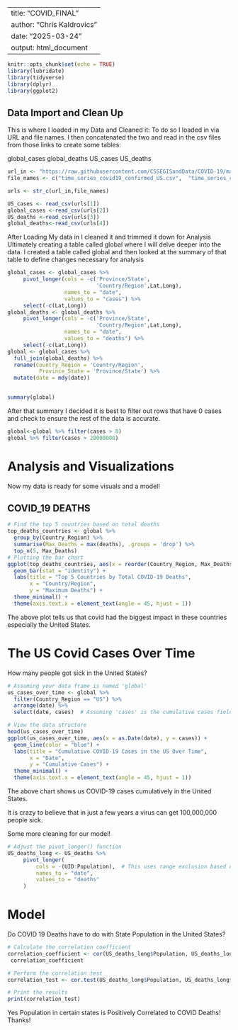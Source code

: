 
---
title: "COVID_FINAL"
author: "Chris Kaldrovics"
date: "2025-03-24"
output: html_document
---

```{r setup, include=TRUE}
knitr::opts_chunk$set(echo = TRUE)
library(lubridate)
library(tidyverse)
library(dplyr)
library(ggplot2)
```

## Data Import and Clean Up

This is where I loaded in my Data and Cleaned it: 
To do so I loaded in via URL and file names. I then concatenated the two and read in the csv files from those links to create some tables:

global_cases
global_deaths
US_cases
US_deaths

```{r,echo=FALSE}
url_in <- "https://raw.githubusercontent.com/CSSEGISandData/COVID-19/master/csse_covid_19_data/csse_covid_19_time_series/"
file_names <- c("time_series_covid19_confirmed_US.csv",  "time_series_covid19_confirmed_global.csv", "time_series_covid19_deaths_US.csv",  "time_series_covid19_deaths_global.csv")

urls <- str_c(url_in,file_names)

US_cases <- read_csv(urls[1])
global_cases <-read_csv(urls[2])
US_deaths <-read_csv(urls[3])
global_deaths<-read_csv(urls[4])
```

After Loading My data in I cleaned it and trimmed it down for Analysis Ultimately creating a table called global where I will delve deeper into the data. 
I created a table called global and then looked at the summary of that table to define changes necessary for analysis

```{r,echo=TRUE}
global_cases <- global_cases %>%
     pivot_longer(cols = -c('Province/State',
                            'Country/Region',Lat,Long),
                  names_to = "date",
                  values_to = "cases") %>%
     select(-c(Lat,Long))
global_deaths <- global_deaths %>%
     pivot_longer(cols = -c('Province/State',
                            'Country/Region',Lat,Long),
                  names_to = "date",
                  values_to = "deaths") %>%
     select(-c(Lat,Long))
global <- global_cases %>%
  full_join(global_deaths) %>%
  rename(Country_Region = 'Country/Region',
          Province_State = 'Province/State') %>%
  mutate(date = mdy(date))
 

summary(global)
```
After that summary I decided it is best to filter out rows that have 0 cases and check to ensure the rest of the data is accurate. 
```{r,echo=FALSE}
global<-global %>% filter(cases > 0)
global %>% filter(cases > 28000000)
```
# Analysis and Visualizations
Now my data is ready for some visuals and a model! 

## COVID_19 DEATHS 
```{r, echo=FALSE}
# Find the top 5 countries based on total deaths
top_deaths_countries <- global %>%
  group_by(Country_Region) %>%
  summarise(Max_Deaths = max(deaths), .groups = 'drop') %>%
  top_n(5, Max_Deaths)
# Plotting the bar chart
ggplot(top_deaths_countries, aes(x = reorder(Country_Region, Max_Deaths), y = Max_Deaths, fill = Country_Region)) +
  geom_bar(stat = "identity") +
  labs(title = "Top 5 Countries by Total COVID-19 Deaths",
       x = "Country/Region",
       y = "Maximum Deaths") +
  theme_minimal() +
  theme(axis.text.x = element_text(angle = 45, hjust = 1))

```

The above plot tells us that covid had the biggest impact in these countries especially the United States. 

# The US Covid Cases Over Time
How many people got sick in the United States?
```{r,echo=FALSE}


# Assuming your data frame is named 'global'
us_cases_over_time <- global %>%
  filter(Country_Region == "US") %>%
  arrange(date) %>%
  select(date, cases)  # Assuming 'cases' is the cumulative cases field

# View the data structure
head(us_cases_over_time)
ggplot(us_cases_over_time, aes(x = as.Date(date), y = cases)) +
  geom_line(color = "blue") +
  labs(title = "Cumulative COVID-19 Cases in the US Over Time",
       x = "Date",
       y = "Cumulative Cases") +
  theme_minimal() +
  theme(axis.text.x = element_text(angle = 45, hjust = 1))

```

The above chart shows us COVID-19 cases cumulatively in the United States.

It is crazy to believe that in just a few years a virus can get 100,000,000 people sick.

Some more cleaning for our model! 
```{r,echo=FALSE}
# Adjust the pivot_longer() function
US_deaths_long <- US_deaths %>%
     pivot_longer(
         cols = -(UID:Population),  # This uses range exclusion based on your column list
         names_to = "date",
         values_to = "deaths"
     )
```
# Model
Do COVID 19 Deaths have to do with State Population in the United States?
```{r,echo=TRUE}
# Calculate the correlation coefficient
correlation_coefficient <- cor(US_deaths_long$Population, US_deaths_long$deaths, use = "complete.obs")
 correlation_coefficient

# Perform the correlation test
correlation_test <- cor.test(US_deaths_long$Population, US_deaths_long$deaths, method = "pearson", use = "complete.obs")

# Print the results
print(correlation_test)

```
Yes Population in certain states is Positively Correlated to COVID Deaths!
Thanks!
